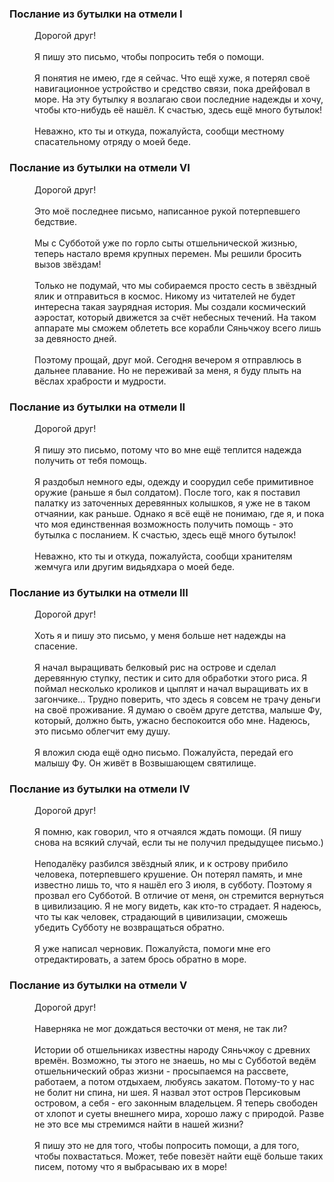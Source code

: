 ===Послание из бутылки на отмели I===
:Дорогой друг!
:<br />Я пишу это письмо, чтобы попросить тебя о помощи.
:<br />Я понятия не имею, где я сейчас. Что ещё хуже, я потерял своё навигационное устройство и средство связи, пока дрейфовал в море. На эту бутылку я возлагаю свои последние надежды и хочу, чтобы кто-нибудь её нашёл. К счастью, здесь ещё много бутылок!
:<br />Неважно, кто ты и откуда, пожалуйста, сообщи местному спасательному отряду о моей беде.

===Послание из бутылки на отмели VI===
:Дорогой друг!
:<br />Это моё последнее письмо, написанное рукой потерпевшего бедствие.
:<br />Мы с Субботой уже по горло сыты отшельнической жизнью, теперь настало время крупных перемен. Мы решили бросить вызов звёздам!
:<br />Только не подумай, что мы собираемся просто сесть в звёздный ялик и отправиться в космос. Никому из читателей не будет интересна такая заурядная история. Мы создали космический аэростат, который движется за счёт небесных течений. На таком аппарате мы сможем облететь все корабли Сяньчжоу всего лишь за девяносто дней.
:<br />Поэтому прощай, друг мой. Сегодня вечером я отправлюсь в дальнее плавание. Но не переживай за меня, я буду плыть на вёслах храбрости и мудрости.

===Послание из бутылки на отмели II===
:Дорогой друг!
:<br />Я пишу это письмо, потому что во мне ещё теплится надежда получить от тебя помощь.
:<br />Я раздобыл немного еды, одежду и соорудил себе примитивное оружие (раньше я был солдатом). После того, как я поставил палатку из заточенных деревянных колышков, я уже не в таком отчаянии, как раньше. Однако я всё ещё не понимаю, где я, и пока что моя единственная возможность получить помощь - это бутылка с посланием. К счастью, здесь ещё много бутылок!
:<br />Неважно, кто ты и откуда, пожалуйста, сообщи хранителям жемчуга или другим видьядхара о моей беде.

===Послание из бутылки на отмели III===
:Дорогой друг!
:<br />Хоть я и пишу это письмо, у меня больше нет надежды на спасение.
:<br />Я начал выращивать белковый рис на острове и сделал деревянную ступку, пестик и сито для обработки этого риса. Я поймал несколько кроликов и цыплят и начал выращивать их в загончике... Трудно поверить, что здесь я совсем не трачу деньги на своё проживание. Я думаю о своём друге детства, малыше Фу, который, должно быть, ужасно беспокоится обо мне. Надеюсь, это письмо облегчит ему душу.
:<br />Я вложил сюда ещё одно письмо. Пожалуйста, передай его малышу Фу. Он живёт в Возвышающем святилище.

===Послание из бутылки на отмели IV===
:Дорогой друг!
:<br />Я помню, как говорил, что я отчаялся ждать помощи. (Я пишу снова на всякий случай, если ты не получил предыдущее письмо.)
:<br />Неподалёку разбился звёздный ялик, и к острову прибило человека, потерпевшего крушение. Он потерял память, и мне известно лишь то, что я нашёл его 3 июля, в субботу. Поэтому я прозвал его Субботой. В отличие от меня, он стремится вернуться в цивилизацию. Я не могу видеть, как кто-то страдает. Я надеюсь, что ты как человек, страдающий в цивилизации, сможешь убедить Субботу не возвращаться обратно.
:<br />Я уже написал черновик. Пожалуйста, помоги мне его отредактировать, а затем брось обратно в море.

===Послание из бутылки на отмели V===
:Дорогой друг!
:<br />Наверняка не мог дождаться весточки от меня, не так ли?
:<br />Истории об отшельниках известны народу Сяньчжоу с древних времён. Возможно, ты этого не знаешь, но мы с Субботой ведём отшельнический образ жизни - просыпаемся на рассвете, работаем, а потом отдыхаем, любуясь закатом. Потому-то у нас не болит ни спина, ни шея. Я назвал этот остров Персиковым островом, а себя - его законным владельцем. Я теперь свободен от хлопот и суеты внешнего мира, хорошо лажу с природой. Разве не это все мы стремимся найти в нашей жизни?
:<br />Я пишу это не для того, чтобы попросить помощи, а для того, чтобы похвастаться. Может, тебе повезёт найти ещё больше таких писем, потому что я выбрасываю их в море!
